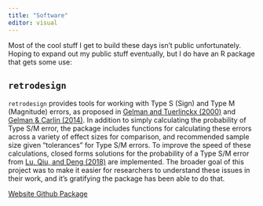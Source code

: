 ```yaml
---
title: "Software"
editor: visual
---
```


Most of the cool stuff I get to build these days isn't public unfortunately. Hoping to expand out my public stuff eventually, but I do have an R package that gets some use:

## `retrodesign`

`retrodesign` provides tools for working with Type S (Sign) and Type M (Magnitude) errors, as proposed in [Gelman and Tuerlinckx (2000)](https://link.springer.com/article/10.1007/s001800000040) and [Gelman & Carlin (2014)](https://journals.sagepub.com/doi/full/10.1177/1745691614551642). In addition to simply calculating the probability of Type S/M error, the package includes functions for calculating these errors across a variety of effect sizes for comparison, and recommended sample size given "tolerances" for Type S/M errors. To improve the speed of these calculations, closed forms solutions for the probability of a Type S/M error from [Lu, Qiu, and Deng (2018)](https://pubmed.ncbi.nlm.nih.gov/29569719/) are implemented. The broader goal of this project was to make it easier for researchers to understand these issues in their work, and it's gratifying the package has been able to do that.

```{=html}
<a class="btn btn-outline-dark btn-sm" ,="" href="https://cran.r-project.org/web/packages/retrodesign/vignettes/Intro_To_retrodesign.html" target="_blank" rel="noopener noreferrer">
        <i class="bi bi-info" role="img" aria-label="Website"></i>
        Website
    </a> <a class="btn btn-outline-dark btn-sm" ,="" href="https://andytimm.github.io/posts/Intro%20to%20Retrodesign/2019-02-05-Intro_To_retrodesign.html" target="_blank" rel="noopener noreferrer">
        <i class="bi bi-github" role="img" aria-label="Github"></i>
        Github
    </a> <a class="btn btn-outline-dark btn-sm" ,="" href="https://cran.r-project.org/web/packages/retrodesign/index.html" target="_blank" rel="noopener noreferrer">
        <i class="bi bi-box-seam" role="img" aria-label="Package"></i>
        Package
    </a>
```
